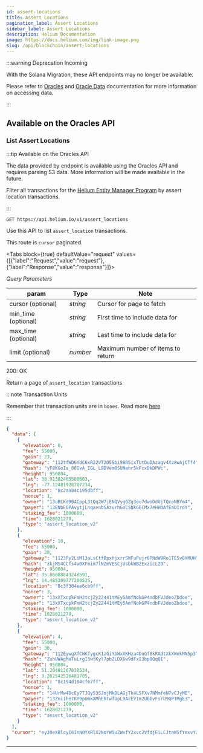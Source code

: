 ```yaml
---
id: assert-locations
title: Assert Locations
pagination_label: Assert Locations
sidebar_label: Assert Locations
description: Helium Documentation
image: https://docs.helium.com/img/link-image.png
slug: /api/blockchain/assert-locations
---
```



:::warning Deprecation Incoming

With the Solana Migration, these API endpoints may no longer be available.

Please refer to [Oracles](/oracles) and [Oracle Data](/oracles/oracle-data) documentation for more
information on accessing data.

:::

## Available on the Oracles API

### List Assert Locations

:::tip Available on the Oracles API

The data provided by endpoint is available using the Oracles API and requires parsing S3 data. More
information will be made available in the future.

Filter all transactions for the
[Helium Entity Manager Program](https://github.com/helium/helium-program-library/tree/master/programs/helium-entity-manager)
by assert location transactions.

:::

```
GET https://api.helium.io/v1/assert_locations
```

Use this API to list `assert_location` transactions.

This route is `cursor` paginated.

<Tabs
  block={true}
  defaultValue="request"
  values={[{"label":"Request","value":"request"},{"label":"Response","value":"response"}]}>
<TabItem value="request">

_Query Parameters_

| param               | Type     | Note                              |
| ------------------- | -------- | --------------------------------- |
| cursor (optional)   | _string_ | Cursor for page to fetch          |
| min_time (optional) | _string_ | First time to include data for    |
| max_time (optional) | _string_ | Last time to include data for     |
| limit (optional)    | _number_ | Maximum number of items to return |

</TabItem>
<TabItem value="response">

200: OK

Return a page of `assert_location` transactions.

:::note Transaction Units

Remember that transaction units are in `bones`. Read more
[here](/api/blockchain/introduction/#transaction-units)

:::

```json
{
  "data": [
    {
      "elevation": 0,
      "fee": 55000,
      "gain": 23,
      "gateway": "112tfWD6YdC6xR22VT2D5Sbi98R5ixTUtDuDAzagv4Xz8wAjCTf4",
      "hash": "yF8KGoIs_08GvA_IGL_L9DVem0SUNehr5kFcxDkDPWc",
      "height": 950804,
      "lat": 38.91382465500603,
      "lng": -77.12481928707234,
      "location": "8c2aa84c195dbff",
      "nonce": 1,
      "owner": "13uBLKd9B4CppL3tQq2W7jENQVygGZg3ou7dwoDdUjTQcoNBYm4",
      "payer": "13ENbEQPAvytjLnqavnbSAzurhGoCSNkGECMx7eHHDAfEaDirdY",
      "staking_fee": 1000000,
      "time": 1628021279,
      "type": "assert_location_v2"
    },
    {
      "elevation": 10,
      "fee": 55000,
      "gain": 28,
      "gateway": "1123Py2LUM13aLsCtfBpxhjxrrSWFuPujr6PNdW9Ro1TE5v8YMUH",
      "hash": "zkjMS4CCfs4w0XFmim7lNZmVESCjUsbkWB2ExzicLZ0",
      "height": 950804,
      "lat": 35.86088843248591,
      "lng": 14.485309777200525,
      "location": "8c3f304ee6cb9ff",
      "nonce": 3,
      "owner": "13xXTxcpkFmH2tcjZy22441tMEy5AmfNokGP4ndbFVJdeoZbdoe",
      "payer": "13xXTxcpkFmH2tcjZy22441tMEy5AmfNokGP4ndbFVJdeoZbdoe",
      "staking_fee": 1000000,
      "time": 1628021279,
      "type": "assert_location_v2"
    },
    {
      "elevation": 4,
      "fee": 55000,
      "gain": 30,
      "gateway": "112EywgXfCWKfygcK1zGiYbWxXKHza4DuGf8kRAdtXkXWekMN5p3",
      "hash": "ZuhUWAgMaTuLrgI3wtKyl7pbZLDX6w9dFxI3bp0QqQI",
      "height": 950804,
      "lat": 51.20481267630534,
      "lng": 3.262542526481705,
      "location": "8c194d104cf67ff",
      "nonce": 1,
      "owner": "14UrMw4DcEy7TJQy53SJmjMkDLAGjTk4L5FXv7NMmfeN7vCJyME",
      "payer": "13Zni1he7KY9pUmkXMhEhTwfUpL9AcEV1m2UbbvFsrU9QPTMgE3",
      "staking_fee": 1000000,
      "time": 1628021279,
      "type": "assert_location_v2"
    }
  ],
  "cursor": "eyJ0eXBlcyI6InN0YXRlX2NoYW5uZWxfY2xvc2VfdjEiLCJtaW5fYmxvY2siOjEsImJsb2NrIjo5NDM0MDAsImFuY2hvcl9ibG9jayI6OTQzNDAwfQ"
}
```

</TabItem>
</Tabs>

---
